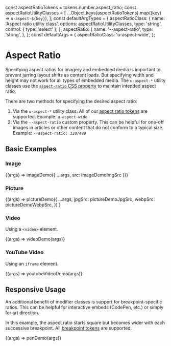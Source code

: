 const aspectRatioTokens = tokens.number.aspect_ratio;
const aspectRatioUtilityClasses = [
  ...Object.keys(aspectRatioTokens).map((key) => `u-aspect-${key}`),
];
const defaultArgTypes = {
  aspectRatioClass: {
    name: 'Aspect ratio utility class',
    options: aspectRatioUtilityClasses,
    type: 'string',
    control: { type: 'select' },
  },
  aspectRatio: {
    name: '--aspect-ratio',
    type: 'string',
  },
};
const defaultArgs = {
  aspectRatioClass: 'u-aspect-wide',
};

<Meta title="Utilities/Aspect Ratio" />

# Aspect Ratio

Specifying aspect ratios for imagery and embedded media is important to prevent jarring layout shifts as content loads. But specifying width and height may not work for all types of embedded media. The `u-aspect-*` utility classes use the [`aspect-ratio` CSS property](https://developer.mozilla.org/en-US/docs/Web/CSS/aspect-ratio) to maintain intended aspect ratio.

There are two methods for specifying the desired aspect ratio:

1. Via the `u-aspect-*` utility class. All of our [aspect ratio tokens](/docs/design-tokens-aspect-ratio--page) are supported. Example: `u-aspect-wide`
1. Via the `--aspect-ratio` custom property. This can be helpful for one-off images in articles or other content that do not conform to a typical size. Example: `--aspect-ratio: 320/480`

## Basic Examples

### Image

<Canvas>
  <Story name="Image" args={defaultArgs} argTypes={defaultArgTypes}>
    {(args) => imageDemo({ ...args, src: imageDemoImgSrc })}
  </Story>
</Canvas>

### Picture

<Canvas>
  <Story name="Picture" args={defaultArgs} argTypes={defaultArgTypes}>
    {(args) =>
      pictureDemo({
        ...args,
        jpgSrc: pictureDemoJpgSrc,
        webpSrc: pictureDemoWebpSrc,
      })
    }
  </Story>
</Canvas>

### Video

Using a `<video>` element.

<Canvas>
  <Story name="Video" args={defaultArgs} argTypes={defaultArgTypes}>
    {(args) => videoDemo(args)}
  </Story>
</Canvas>

### YouTube Video

Using an `iframe` element.

<Canvas>
  <Story name="YouTube Video" args={defaultArgs} argTypes={defaultArgTypes}>
    {(args) => youtubeVideoDemo(args)}
  </Story>
</Canvas>

## Responsive Usage

An additional benefit of modifier classes is support for breakpoint-specific ratios. This can be helpful for interactive embeds (CodePen, etc.) or simply for art direction.

In this example, the aspect ratio starts square but becomes wider with each successive breakpoint. All [breakpoint tokens](/docs/design-tokens-breakpoint--page) are supported.

<Canvas>
  <Story
    name="Responsive"
    args={{
      class:
        'u-aspect-square u-aspect-full@s u-aspect-wide@m u-aspect-cinema@l',
    }}
  >
    {(args) => penDemo(args)}
  </Story>
</Canvas>

